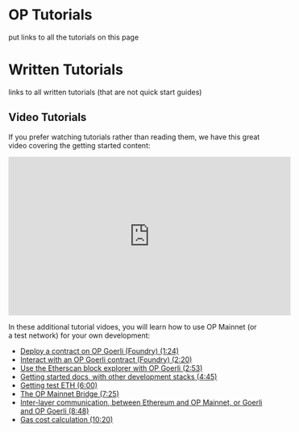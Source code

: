 # OP Tutorials
put links to all the tutorials on this page


# Written Tutorials
links to all written tutorials (that are not quick start guides)

## Video Tutorials

If you prefer watching tutorials rather than reading them, we have this great video covering the getting started content:

<iframe width="560" height="315" src="https://www.youtube.com/embed/_Y6CwsYgqwI?si=7erhCEj6cz1nD0VO" title="Optimism Getting Started Tutorial" frameborder="0" allow="accelerometer; autoplay; clipboard-write; encrypted-media; gyroscope; picture-in-picture; web-share" allowfullscreen></iframe>

In these additional tutorial vidoes, you will learn how to use OP Mainnet (or a test network) for your own development:

- [Deploy a contract on OP Goerli (Foundry) (1:24)](https://youtu.be/_Y6CwsYgqwI?t=84)
- [Interact with an OP Goerli contract (Foundry) (2:20)](https://youtu.be/_Y6CwsYgqwI?t=140)
- [Use the Etherscan block explorer with OP Goerli (2:53)](https://youtu.be/_Y6CwsYgqwI?t=173)
- [Getting started docs, with other development stacks (4:45)](https://youtu.be/_Y6CwsYgqwI?t=285)
- [Getting test ETH (6:00)](https://youtu.be/_Y6CwsYgqwI?t=360)
- [The OP Mainnet Bridge (7:25)](https://youtu.be/_Y6CwsYgqwI?t=445)
- [Inter-layer communication, between Ethereum and OP Mainnet, or Goerli and OP Goerli (8:48)](https://youtu.be/_Y6CwsYgqwI?t=528)
- [Gas cost calculation (10:20)](https://youtu.be/_Y6CwsYgqwI?t=620)